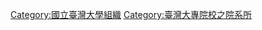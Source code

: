{{cat more|國立臺灣大學系所列表}}
[[Category:國立臺灣大學組織|Category:國立臺灣大學組織]]
[[Category:臺灣大專院校之院系所|Category:臺灣大專院校之院系所]]